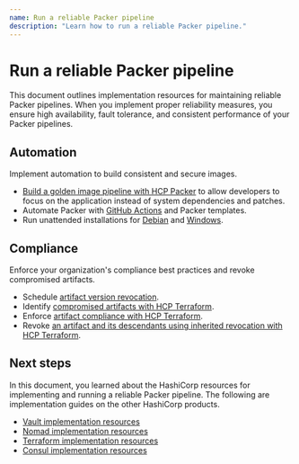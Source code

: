 ```yaml
---
name: Run a reliable Packer pipeline
description: "Learn how to run a reliable Packer pipeline."
---
```


# Run a reliable Packer pipeline

This document outlines implementation resources for maintaining reliable Packer pipelines. When you implement proper reliability measures, you ensure high availability, fault tolerance, and consistent performance of your Packer pipelines.

## Automation

Implement automation to build consistent and secure images.

- [Build a golden image pipeline with HCP Packer](/packer/tutorials/cloud-production/golden-image-with-hcp-packer) to allow developers to focus on the application instead of system dependencies and patches.
- Automate Packer with [GitHub Actions](/packer/tutorials/cloud-production/github-actions) and Packer templates.
- Run unattended installations for [Debian](/packer/guides/automatic-operating-system-installs/preseed_ubuntu) and [Windows](/packer/guides/automatic-operating-system-installs/autounattend_windows).

## Compliance

Enforce your organization's compliance best practices and revoke compromised artifacts.

- Schedule [artifact version revocation](/packer/tutorials/hcp/hcp-schedule-image-iterations-revocation).
- Identify [compromised artifacts with HCP Terraform](/packer/tutorials/hcp/run-tasks-data-source-image-validation).
- Enforce [artifact compliance with HCP Terraform](/packer/tutorials/hcp/run-tasks-resource-image-validation).
- Revoke [an artifact and its descendants using inherited revocation with HCP Terraform](/packer/tutorials/hcp/revoke-image).

## Next steps

In this document, you learned about the HashiCorp resources for implementing and running a reliable Packer pipeline. The following are implementation guides on the other HashiCorp products.

- [Vault implementation resources](/well-architected-framework/implementation-resources/implementation-resources-vault-reliability)
- [Nomad implementation resources](/well-architected-framework/implementation-resources/implementation-resources-nomad-reliability)
- [Terraform implementation resources](/well-architected-framework/implementation-resources/implementation-resources-terraform-reliability)
- [Consul implementation resources](/well-architected-framework/implementation-resources/implementation-resources-consul-reliability)